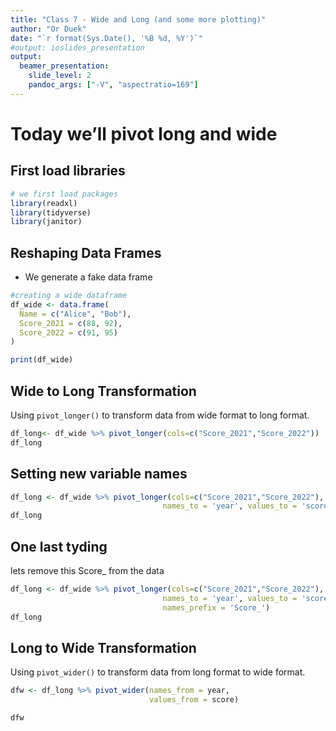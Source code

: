 ```yaml
---
title: "Class 7 - Wide and Long (and some more plotting)"
author: "Or Duek"
date: "`r format(Sys.Date(), '%B %d, %Y')`"
#output: ioslides_presentation
output:
  beamer_presentation:
    slide_level: 2
    pandoc_args: ["-V", "aspectratio=169"]
---
```


# Today we'll pivot long and wide

## First load libraries

```r
# we first load packages
library(readxl)
library(tidyverse)
library(janitor)
```


## Reshaping Data Frames

* We generate a fake data frame

```r
#creating a wide dataframe
df_wide <- data.frame(
  Name = c("Alice", "Bob"),
  Score_2021 = c(88, 92),
  Score_2022 = c(91, 95)
)

print(df_wide)
```

## Wide to Long Transformation
Using `pivot_longer()` to transform data from wide format to long format.

```r
df_long<- df_wide %>% pivot_longer(cols=c("Score_2021","Score_2022"))
df_long
```

## Setting new variable names
```r
df_long <- df_wide %>% pivot_longer(cols=c("Score_2021","Score_2022"),
                                  names_to = 'year', values_to = 'score')
df_long
```

## One last tyding
lets remove this Score_ from the data
```r
df_long <- df_wide %>% pivot_longer(cols=c("Score_2021","Score_2022"),
                                  names_to = 'year', values_to = 'score',
                                  names_prefix = 'Score_')
df_long
```


## Long to Wide Transformation

Using `pivot_wider()` to transform data from long format to wide format.

```r
dfw <- df_long %>% pivot_wider(names_from = year, 
                               values_from = score)

dfw
```
